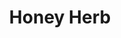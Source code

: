 ---
title: "Honey Herb"
meta_title: "Honey Herb craft"
description: "Craft de Honey Herb"
rank: "d"
draft: false
name: "Honey Herb"
recipe_img: "https://wiki.pokexgames.com/images/e/e0/Honey_Herb.png"
level: 26
craft_time: 600
result: 1
value_npc: 1
ingredients:
  - name: "Leaves"
    quantity: 20
    item_img: "https://wiki.pokexgames.com/images/f/f1/Leaves.png"
    value_npc: 1
  - name: "Seed"
    quantity: 260
    item_img: "https://wiki.pokexgames.com/images/2/2e/Seed.png"
    value_npc: 1
  - name: "Pure Grass"
    quantity: 200
    item_img: "https://wiki.pokexgames.com/images/b/bc/Pure_Grass.png"
    value_npc: 1
---